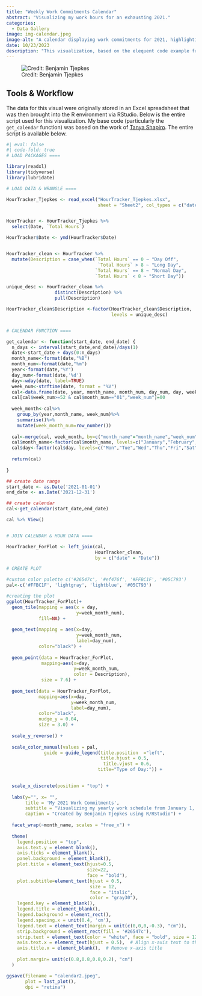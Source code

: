 ```yaml
---
title: "Weekly Work Commitments Calendar"
abstract: "Visualizing my work hours for an exhausting 2021."
categories:
  - Data Gallery
image: img-calendar.jpeg
image-alt: "A calendar displaying work commitments for 2021, highlighting important dates and events."
date: 10/23/2023
description: "This visualization, based on the elequent code example from [Tanya Shapiro](https://tanyaviz.com/), shows the distribution of my work weeks in 2021 as reported on my timesheet. Production was completed in RStudio using a custom calendar function."
---
```


![Credit: Benjamin Tjepkes](img-calendar.jpeg)


## Tools & Workflow

The data for this visual were originally stored in an Excel spreadsheet that was then brought into the R environment via RStudio. Below is the entire script used for this visualization. My base code (particularly the `get_calendar` function) was based on the work of [Tanya Shapiro](https://tanyaviz.com/). The entire script is available below.

```r
#| eval: false
#| code-fold: true
# LOAD PACKAGES ====

library(readxl)
library(tidyverse)
library(lubridate)

# LOAD DATA & WRANGLE ====

HourTracker_Tjepkes <- read_excel("HourTracker_Tjepkes.xlsx", 
                                  sheet = "Sheet2", col_types = c("date", "numeric", "numeric", "numeric", "numeric", "numeric", "numeric", "numeric", "numeric", "numeric",  "numeric", "numeric", "numeric", "numeric", "numeric", "numeric"))


HourTracker <- HourTracker_Tjepkes %>% 
  select(Date, `Total Hours`)

HourTracker$Date <- ymd(HourTracker$Date)


HourTracker_clean <- HourTracker %>% 
  mutate(Description = case_when(`Total Hours` == 0 ~ "Day Off",
                                  `Total Hours` > 8 ~ "Long Day",
                                 `Total Hours` == 8 ~ "Normal Day",
                                 `Total Hours` < 8 ~ "Short Day"))

unique_desc <- HourTracker_clean %>% 
                  distinct(Description) %>% 
                  pull(Description)

HourTracker_clean$Description <-factor(HourTracker_clean$Description,
                                       levels = unique_desc)


# CALENDAR FUNCTION ====

get_calendar <- function(start_date, end_date) {
  n_days <- interval(start_date,end_date)/days(1)
  date<-start_date + days(0:n_days)
  month_name<-format(date,"%B")
  month_num<-format(date,"%m")
  year<-format(date,"%Y")
  day_num<-format(date,'%d')
  day<-wday(date, label=TRUE)
  week_num<-strftime(date, format = "%V")
  cal<-data.frame(date, year, month_name, month_num, day_num, day, week_num)
  cal[cal$week_num>=52 & cal$month_num=="01","week_num"]=00
  
  week_month<-cal%>% 
    group_by(year,month_name, week_num)%>%
    summarise()%>%
    mutate(week_month_num=row_number())
  
  cal<-merge(cal, week_month, by=c("month_name"="month_name","week_num"="week_num","year"="year"))
  cal$month_name<-factor(cal$month_name, levels=c("January","February","March","April","May","June","July","August","September","October","November","December"))
  cal$day<-factor(cal$day, levels=c("Mon","Tue","Wed","Thu","Fri","Sat","Sun"))
  
  return(cal)
  
}

## create date range
start_date <- as.Date('2021-01-01')
end_date <- as.Date('2021-12-31')

## create calendar
cal<-get_calendar(start_date,end_date)

cal %>% View()


# JOIN CALENDAR & HOUR DATA ====

HourTracker_ForPlot <- left_join(cal,
                                 HourTracker_clean,
                                 by = c("date" = "Date"))

# CREATE PLOT

#custom color palette c('#26547c', '#ef476f', '#FFBC1F', '#05C793')
pal<-c('#FFBC1F', 'lightgray', 'lightblue', '#05C793')

#creating the plot
ggplot(HourTracker_ForPlot)+
  geom_tile(mapping = aes(x = day,
                          y=week_month_num),
            fill=NA) +
  
  geom_text(mapping = aes(x=day,
                          y=week_month_num,
                          label=day_num),
            color="black") +
  
  geom_point(data = HourTracker_ForPlot,
             mapping=aes(x=day,
                         y=week_month_num,
                         color = Description),
             size = 7.6) +
  
  geom_text(data = HourTracker_ForPlot,
            mapping=aes(x=day,
                        y=week_month_num,
                        label=day_num),
            color="black",
            nudge_y = 0.04,
            size = 3.0) +
  
  scale_y_reverse() +
  
  scale_color_manual(values = pal,
              guide = guide_legend(title.position  ="left",
                                   title.hjust = 0.5,
                                    title.vjust = 0.6,
                                  title="Type of Day:")) +

  
  scale_x_discrete(position = "top") +
  
  labs(y="", x= "", 
       title = 'My 2021 Work Commitments',
       subtitle = "Visualizing my yearly work schedule from January 1, 2021 to December 31, 2021",
       caption = "Created by Benjamin Tjepkes using R/RStudio") +
  
  facet_wrap(~month_name, scales = "free_x") +
  
  theme(
    legend.position = "top",
    axis.text.y = element_blank(),
    axis.ticks = element_blank(),
    panel.background = element_blank(),
    plot.title = element_text(hjust=0.5,
                              size=22,
                              face = "bold"),
    plot.subtitle=element_text(hjust = 0.5,
                               size = 12,
                               face = "italic",
                               color = "gray30"),
    legend.key = element_blank(),
    legend.title = element_blank(),
    legend.background = element_rect(),
    legend.spacing.x = unit(0.4, 'cm'),
    legend.text = element_text(margin = unit(c(0,0,0,-0.3), "cm")),
    strip.background = element_rect(fill = '#26547c'),
    strip.text = element_text(color = "white", face = "bold", size = 12),
    axis.text.x = element_text(hjust = 0.5),  # Align x-axis text to the top
    axis.title.x = element_blank(),  # Remove x-axis title
    
    plot.margin= unit(c(0.8,0.8,0.8,0.2), "cm")
  )

ggsave(filename = "calendar2.jpeg",
       plot = last_plot(),
       dpi = "retina")

```